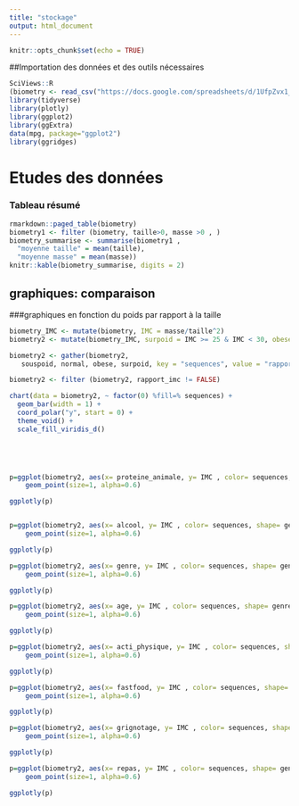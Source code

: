 ```yaml
---
title: "stockage"
output: html_document
---
```


```r
knitr::opts_chunk$set(echo = TRUE)
```

##Importation des données et des outils nécessaires
```r
SciViews::R
(biometry <- read_csv("https://docs.google.com/spreadsheets/d/1UfpZvx1_nd7d10vIMAfGVZ1vWyIuzeiKxPL0jfkNSQM/export?format=csv", locale = locale(decimal_mark = ",")))
library(tidyverse)
library(plotly)
library(ggplot2)
library(ggExtra)
data(mpg, package="ggplot2")
library(ggridges)

```

# Etudes des données
### Tableau résumé
```r
rmarkdown::paged_table(biometry)
biometry1 <- filter (biometry, taille>0, masse >0 , )
biometry_summarise <- summarise(biometry1 ,
  "moyenne taille" = mean(taille), 
  "moyenne masse" = mean(masse))
knitr::kable(biometry_summarise, digits = 2)
```


## graphiques: comparaison
###graphiques en fonction du poids par rapport à la taille
  
```r
biometry_IMC <- mutate(biometry, IMC = masse/taille^2)
biometry2 <- mutate(biometry_IMC, surpoid = IMC >= 25 & IMC < 30, obese = IMC> 30, normal = IMC <25 & IMC >= 18.5 , souspoid = IMC < 18.5)

biometry2 <- gather(biometry2,
   souspoid, normal, obese, surpoid, key = "sequences", value = "rapport_imc")

biometry2 <- filter (biometry2, rapport_imc != FALSE)

chart(data = biometry2, ~ factor(0) %fill=% sequences) +
  geom_bar(width = 1) + 
  coord_polar("y", start = 0) +
  theme_void() +
  scale_fill_viridis_d()


 



```
  
```r
p=ggplot(biometry2, aes(x= proteine_animale, y= IMC , color= sequences, shape= genre)) + 
    geom_point(size=1, alpha=0.6)

ggplotly(p)



```
  
   
```r
p=ggplot(biometry2, aes(x= alcool, y= IMC , color= sequences, shape= genre)) + 
    geom_point(size=1, alpha=0.6)

ggplotly(p)
```
 
```r
p=ggplot(biometry2, aes(x= genre, y= IMC , color= sequences, shape= genre)) + 
    geom_point(size=1, alpha=0.6)

ggplotly(p)
```

```r
p=ggplot(biometry2, aes(x= age, y= IMC , color= sequences, shape= genre)) + 
    geom_point(size=1, alpha=0.6)

ggplotly(p)
```

```r
p=ggplot(biometry2, aes(x= acti_physique, y= IMC , color= sequences, shape= genre)) + 
    geom_point(size=1, alpha=0.6)

ggplotly(p)
```

```r
p=ggplot(biometry2, aes(x= fastfood, y= IMC , color= sequences, shape= genre)) + 
    geom_point(size=1, alpha=0.6)

ggplotly(p)
```

```r
p=ggplot(biometry2, aes(x= grignotage, y= IMC , color= sequences, shape= genre)) + 
    geom_point(size=1, alpha=0.6)

ggplotly(p)
```

```r
p=ggplot(biometry2, aes(x= repas, y= IMC , color= sequences, shape= genre)) + 
    geom_point(size=1, alpha=0.6)

ggplotly(p)
```

